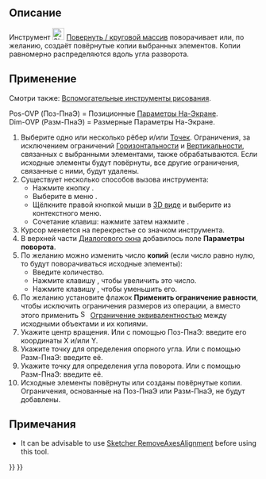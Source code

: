 <languages/>

{{Docnav/ru
|[[Sketcher_Translate/ru|Переместить / линейный массив]]
|[[Sketcher_Scale/ru|Масштабировать (Шкала трансформации)]]
|[[Sketcher_Workbench/ru|Скетчер]]
|IconL=Sketcher_Translate.svg
|IconR=Sketcher_Scale.svg
|IconC=Workbench_Sketcher.svg
}}

{{GuiCommand/ru
|Name=Sketcher Rotate
|Name/ru=Скетчер Повернуть / круговой массив
|MenuLocation=Эскиз → Инструменты эскиза → Повернуть / круговой массив
|Workbenches=[[Sketcher_Workbench/ru|Скетчер]]
|Shortcut={{KEY|Z}} {{KEY|P}}
|Version=1.0
|SeeAlso=
}}

<span id="Description"></span>
== Описание ==

Инструмент [[Image:Sketcher_Rotate.svg|24px]] [[Sketcher_Rotate/ru|Повернуть / круговой массив]] поворачивает или, по желанию, создаёт повёрнутые копии выбранных элементов. Копии равномерно распределяются вдоль угла разворота.

<span id="Usage"></span>
== Применение ==

Смотри также: [[Sketcher_Workbench/ru#Drawing_aids|Вспомогательные инструменты рисования]].

Pos-OVP (Поз-ПнаЭ) = Позиционные [[Sketcher_Preferences/ru#General|Параметры На-Экране]].<br>
Dim-OVP (Разм-ПнаЭ) = Размерные Параметры На-Экране.

# Выберите одно или несколько рёбер и/или [[Sketcher_CreatePoint/ru|Точек]]. Ограничения, за исключением ограничений [[Sketcher_ConstrainHorizontal/ru|Горизонтальности]] и [[Sketcher_ConstrainVertical/ru|Вертикальности]], связанных с выбранными элементами, также обрабатываются. Если исходные элементы будут повёрнуты, все другие ограничения, связанные с ними, будут удалены.
# Существует несколько способов вызова инструмента:
#* Нажмите кнопку {{Button|[[Image:Sketcher_Rotate.svg|16px]] [[Sketcher_Rotate/ru|Повернуть / круговой массив]]}}.
#* Выберите в меню {{MenuCommand|Эскиз → Инструменты эскиза → [[Image:Sketcher_Rotate.svg|16px]] Повернуть / круговой массив}}.
#* Щёлкните правой кнопкой мыши в [[3D_view/ru|3D виде]] и выберите {{MenuCommand|[[Image:Sketcher_Rotate.svg|16px]] Повернуть / круговой массив}} из контекстного меню.
#* Сочетание клавиш: нажмите {{KEY|Z}} затем нажмите {{KEY|P}}.
# Курсор меняется на перекрестье со значком инструмента.
# В верхней части [[Sketcher_Dialog/ru|Диалогового окна]] добавилось поле '''Параметры поворота'''.
# По желанию можно изменить число '''копий''' (если число равно нулю, то будут поворачиваться исходные элементы):
#* Введите количество.
#* Нажмите клавишу {{KEY|U}}, чтобы увеличить это число.
#* Нажмите клавишу {{KEY|J}}, чтобы уменьшить его.
# По желанию установите флажок '''Применить ограничение равности''', чтобы исключить ограничения размеров из операции, а вместо этого применить [[Image:Sketcher_ConstrainEqual.svg|16px]] [[Sketcher_ConstrainEqual/ru|Ограничение эквивалентностью]] между исходными объектами и их копиями.
# Укажите центр вращения. Или с помощью Поз-ПнаЭ: введите его координаты X и/или Y.
# Укажите точку для определения опорного угла. Или с помощью Разм-ПнаЭ: введите её.
# Укажите точку для определения угла поворота. Или с помощью Разм-ПнаЭ: введите её.
# Исходные элементы повёрнуты или созданы повёрнутые копии. Ограничения, основанные на Поз-ПнаЭ или Разм-ПнаЭ, не будут добавлены.

<span id="Notes"></span>
== Примечания ==

<div lang="en" dir="ltr" class="mw-content-ltr">
* It can be advisable to use [[Sketcher_RemoveAxesAlignment|Sketcher RemoveAxesAlignment]] before using this tool.
</div>


{{Docnav/ru
|[[Sketcher_Translate/ru|Переместить / линейный массив]]
|[[Sketcher_Scale/ru|Масштабировать (Шкала трансформации)]]
|[[Sketcher_Workbench/ru|Скетчер]]
|IconL=Sketcher_Translate.svg
|IconR=Sketcher_Scale.svg
|IconC=Workbench_Sketcher.svg
}}

{{Sketcher_Tools_navi{{#translation:}}}}
{{Userdocnavi{{#translation:}}}}